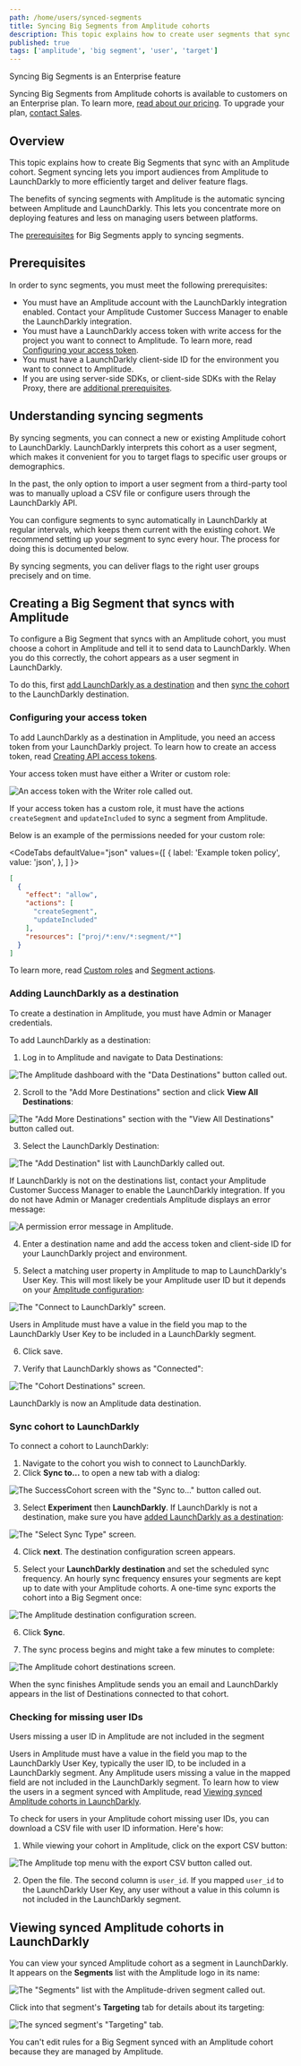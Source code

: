 ```yaml
---
path: /home/users/synced-segments
title: Syncing Big Segments from Amplitude cohorts
description: This topic explains how to create user segments that sync with an Amplitude cohort.
published: true
tags: ['amplitude', 'big segment', 'user', 'target']
---
```


<Callout intent="primary">
  <CalloutTitle>Syncing Big Segments is an Enterprise feature</CalloutTitle>
  <CalloutDescription>

Syncing Big Segments from Amplitude cohorts is available to customers on an Enterprise plan. To learn more, [read about our pricing](https://launchdarkly.com/pricing/). To upgrade your plan, [contact Sales](https://launchdarkly.com/contact-sales/).

  </CalloutDescription>
</Callout>

## Overview

This topic explains how to create Big Segments that sync with an Amplitude cohort. Segment syncing lets you import audiences from Amplitude to LaunchDarkly to more efficiently target and deliver feature flags.

The benefits of syncing segments with Amplitude is the automatic syncing between Amplitude and LaunchDarkly.
This lets you concentrate more on deploying features and less on managing users between platforms.

The [prerequisites](/home/users/big-segments#prerequisites) for Big Segments apply to syncing segments.

## Prerequisites

In order to sync segments, you must meet the following prerequisites:

- You must have an Amplitude account with the LaunchDarkly integration enabled. Contact your Amplitude Customer Success Manager to enable the LaunchDarkly integration.
- You must have a LaunchDarkly access token with write access for the project you want to connect to Amplitude. To learn more, read [Configuring your access token](#configuring-your-access-token).
- You must have a LaunchDarkly client-side ID for the environment you want to connect to Amplitude.
- If you are using server-side SDKs, or client-side SDKs with the Relay Proxy, there are [additional prerequisites](/home/users/big-segments#prerequisites).

## Understanding syncing segments

By syncing segments, you can connect a new or existing Amplitude cohort to LaunchDarkly. LaunchDarkly interprets this cohort as a user segment, which makes it convenient for you to target flags to specific user groups or demographics.

In the past, the only option to import a user segment from a third-party tool was to manually upload a CSV file or configure users through the LaunchDarkly API.

You can configure segments to sync automatically in LaunchDarkly at regular intervals, which keeps them current with the existing cohort. We recommend setting up your segment to sync every hour. The process for doing this is documented below.

By syncing segments, you can deliver flags to the right user groups precisely and on time.

## Creating a Big Segment that syncs with Amplitude

To configure a Big Segment that syncs with an Amplitude cohort, you must choose a cohort in Amplitude and tell it to send data to LaunchDarkly. When you do this correctly, the cohort appears as a user segment in LaunchDarkly.

To do this, first [add LaunchDarkly as a destination](#adding-launchdarkly-as-a-destination) and then [sync the cohort](#sync-cohort-to-launchdarkly) to the LaunchDarkly destination.

### Configuring your access token

To add LaunchDarkly as a destination in Amplitude, you need an access token from your LaunchDarkly project. To learn how to create an access token, read [Creating API access tokens](/home/account-security/api-access-tokens#creating-api-access-tokens).

Your access token must have either a Writer or custom role:

![An access token with the Writer role called out.](create-access-token-callout.png)

If your access token has a custom role, it must have the actions `createSegment` and `updateIncluded` to sync a segment from Amplitude.

Below is an example of the permissions needed for your custom role:

<CodeTabs
  defaultValue="json"
  values={[
    { label: 'Example token policy', value: 'json', },
  ]
}>

<CodeTabItem value="json">

```json
[
  {
    "effect": "allow",
    "actions": [
      "createSegment",
      "updateIncluded"
    ],
    "resources": ["proj/*:env/*:segment/*"]
  }
]
```

</CodeTabItem>
</CodeTabs>

To learn more, read [Custom roles](/home/members/custom-roles) and [Segment actions](/home/members/role-actions#segment-actions).

### Adding LaunchDarkly as a destination

To create a destination in Amplitude, you must have Admin or Manager credentials.

To add LaunchDarkly as a destination:

1. Log in to Amplitude and navigate to Data Destinations:

![The Amplitude dashboard with the "Data Destinations" button called out.](segments-amplitude-data-destinations.png)

2. Scroll to the "Add More Destinations" section and click **View All Destinations**:

![The "Add More Destinations" section with the "View All Destinations" button called out.](segments-amplitude-view-all-destinations.png)

3. Select the LaunchDarkly Destination:

![The "Add Destination" list with LaunchDarkly called out.](segments-amplitude-launchdarkly-destination.png)

If LaunchDarkly is not on the destinations list, contact your Amplitude Customer Success Manager to enable the LaunchDarkly integration. If you do not have Admin or Manager credentials Amplitude displays an error message:

![A permission error message in Amplitude.](segment-amplitude-permission-error.png)

4. Enter a destination name and add the access token and client-side ID for your LaunchDarkly project and environment.

5. Select a matching user property in Amplitude to map to LaunchDarkly's User Key. This will most likely be your Amplitude user ID but it depends on your [Amplitude configuration](https://help.amplitude.com/hc/en-us/articles/206404628-Step-2-Identifying-your-users):

![The "Connect to LaunchDarkly" screen.](segments-amplitude-configure-destination.png)

Users in Amplitude must have a value in the field you map to the LaunchDarkly User Key to be included in a LaunchDarkly segment.

6. Click save.

7. Verify that LaunchDarkly shows as "Connected":

![The "Cohort Destinations" screen.](segments-amplitude-connected-destination.png)

LaunchDarkly is now an Amplitude data destination.

### Sync cohort to LaunchDarkly

To connect a cohort to LaunchDarkly:

1. Navigate to the cohort you wish to connect to LaunchDarkly.
2. Click **Sync to...** to open a new tab with a dialog:

![The SuccessCohort screen with the "Sync to..." button called out.](segments-amplitude-sync.png)

3. Select **Experiment** then **LaunchDarkly**. If LaunchDarkly is not a destination, make sure you have [added LaunchDarkly as a destination](#adding-launchdarkly-as-a-destination):

![The "Select Sync Type" screen.](segments-amplitude-select-sync-type.png)

4. Click **next**. The destination configuration screen appears.

5. Select your **LaunchDarkly destination** and set the scheduled sync frequency. An hourly sync frequency ensures your segments are kept up to date with your Amplitude cohorts. A one-time sync exports the cohort into a Big Segment once:

![The Amplitude destination configuration screen.](segments-amplitude-destination-config.png)

6. Click **Sync**.

7. The sync process begins and might take a few minutes to complete:

![The Amplitude cohort destinations screen.](segments-amplitude-cohort-destinations.png)

When the sync finishes Amplitude sends you an email and LaunchDarkly appears in the list of Destinations connected to that cohort.

### Checking for missing user IDs

<Callout intent="info">
<CalloutTitle>Users missing a user ID in Amplitude are not included in the segment</CalloutTitle>
<CalloutDescription>

Users in Amplitude must have a value in the field you map to the LaunchDarkly User Key, typically the user ID, to be included in a LaunchDarkly segment. Any Amplitude users missing a value in the mapped field are not included in the LaunchDarkly segment. To learn how to view the users in a segment synced with Amplitude, read [Viewing synced Amplitude cohorts in LaunchDarkly](/home/users/synced-segments#viewing-synced-amplitude-cohorts-in-launchdarkly).

</CalloutDescription>
</Callout>

To check for users in your Amplitude cohort missing user IDs, you can download a CSV file with user ID information. Here's how:

1. While viewing your cohort in Amplitude, click on the export CSV button:

![The Amplitude top menu with the export CSV button called out.](segment-amplitude-export-csv.png)

2. Open the file. The second column is `user_id`. If you mapped `user_id` to the LaunchDarkly User Key, any user without a value in this column is not included in the LaunchDarkly segment.

## Viewing synced Amplitude cohorts in LaunchDarkly

You can view your synced Amplitude cohort as a segment in LaunchDarkly. It appears on the **Segments** list with the Amplitude logo in its name:

![The "Segments" list with the Amplitude-driven segment called out.](segments-amplitude-dashboard-callout.png)

Click into that segment's **Targeting** tab for details about its targeting:

![The synced segment's "Targeting" tab.](segments-amplitude-sync-in-ld.png)

You can't edit rules for a Big Segment synced with an Amplitude cohort because they are managed by Amplitude.
